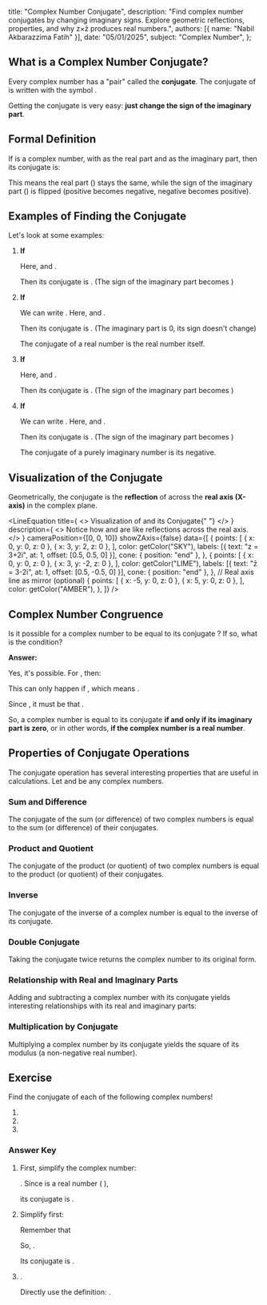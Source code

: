 
  title: "Complex Number Conjugate",
  description: "Find complex number conjugates by changing imaginary signs. Explore geometric reflections, properties, and why z×z̄ produces real numbers.",
  authors: [{ name: "Nabil Akbarazzima Fatih" }],
  date: "05/01/2025",
  subject: "Complex Number",
};

## What is a Complex Number Conjugate?

Every complex number <InlineMath math="z = x + iy" /> has a "pair" called the **conjugate**. The conjugate of <InlineMath math="z" /> is written with the symbol <InlineMath math="\bar{z}" />.

Getting the conjugate is very easy: **just change the sign of the imaginary part**.

## Formal Definition

If <InlineMath math="z = x + iy" /> is a complex number, with <InlineMath math="x" /> as the real part and <InlineMath math="y" /> as the imaginary part, then its conjugate is:

<BlockMath math="\bar{z} = x - iy" />

This means the real part (<InlineMath math="x" />) stays the same, while the sign of the imaginary part (<InlineMath math="y" />) is flipped (positive becomes negative, negative becomes positive).

## Examples of Finding the Conjugate

Let's look at some examples:

1.  **If** <InlineMath math="z = 2 + i" />

    Here, <InlineMath math="x=2" /> and <InlineMath math="y=1" />.

    Then its conjugate is <InlineMath math="\bar{z} = 2 - i" />. (The sign of the imaginary part <InlineMath math="+1" /> becomes <InlineMath math="-1" />)

2.  **If** <InlineMath math="z = 2" />

    We can write <InlineMath math="z = 2 + 0i" />. Here, <InlineMath math="x=2" /> and <InlineMath math="y=0" />.

    Then its conjugate is <InlineMath math="\bar{z} = 2 - 0i = 2" />. (The imaginary part is 0, its sign doesn't change)

    The conjugate of a real number is the real number itself.

3.  **If** <InlineMath math="z = 3 - 2i" />

    Here, <InlineMath math="x=3" /> and <InlineMath math="y=-2" />.

    Then its conjugate is <InlineMath math="\bar{z} = 3 - (-2i) = 3 + 2i" />. (The sign of the imaginary part <InlineMath math="-2" /> becomes <InlineMath math="+2" />)

4.  **If** <InlineMath math="z = 3i" />

    We can write <InlineMath math="z = 0 + 3i" />. Here, <InlineMath math="x=0" /> and <InlineMath math="y=3" />.

    Then its conjugate is <InlineMath math="\bar{z} = 0 - 3i = -3i" />. (The sign of the imaginary part <InlineMath math="+3" /> becomes <InlineMath math="-3" />)

    The conjugate of a purely imaginary number is its negative.

## Visualization of the Conjugate

Geometrically, the conjugate <InlineMath math="\bar{z}" /> is the **reflection** of <InlineMath math="z" /> across the **real axis (X-axis)** in the complex plane.

<LineEquation
  title={
    <>
      Visualization of <InlineMath math="z = 3+2i" /> and its Conjugate{" "}
      <InlineMath math="\bar{z} = 3-2i" />
    </>
  }
  description={
    <>
      Notice how <InlineMath math="z" /> and <InlineMath math="\bar{z}" /> are
      like reflections across the real axis.
    </>
  }
  cameraPosition={[0, 0, 10]}
  showZAxis={false}
  data={[
    {
      points: [
        { x: 0, y: 0, z: 0 },
        { x: 3, y: 2, z: 0 },
      ],
      color: getColor("SKY"),
      labels: [{ text: "z = 3+2i", at: 1, offset: [0.5, 0.5, 0] }],
      cone: { position: "end" },
    },
    {
      points: [
        { x: 0, y: 0, z: 0 },
        { x: 3, y: -2, z: 0 },
      ],
      color: getColor("LIME"),
      labels: [{ text: "z̄ = 3-2i", at: 1, offset: [0.5, -0.5, 0] }],
      cone: { position: "end" },
    },
    // Real axis line as mirror (optional)
    {
      points: [
        { x: -5, y: 0, z: 0 },
        { x: 5, y: 0, z: 0 },
      ],
      color: getColor("AMBER"),
    },
  ]}
/>

## Complex Number Congruence

Is it possible for a complex number <InlineMath math="z=x+iy" /> to be equal to its conjugate <InlineMath math="\bar{z}=x-iy" />? If so, what is the condition?

**Answer:**

Yes, it's possible. For <InlineMath math="z = \bar{z}" />, then:

<BlockMath math="x+iy = x-iy" />

This can only happen if <InlineMath math="iy = -iy" />, which means <InlineMath math="2iy = 0" />.

Since <InlineMath math="i \neq 0" />, it must be that <InlineMath math="y=0" />.

So, a complex number is equal to its conjugate **if and only if its imaginary part is zero**, or in other words, **if the complex number is a real number**.

## Properties of Conjugate Operations

The conjugate operation has several interesting properties that are useful in calculations. Let <InlineMath math="z, z_1," /> and <InlineMath math="z_2" /> be any complex numbers.

### Sum and Difference

The conjugate of the sum (or difference) of two complex numbers is equal to the sum (or difference) of their conjugates.

<div className="flex flex-col gap-4">
  <BlockMath math="\overline{z_1 + z_2} = \bar{z_1} + \bar{z_2}" />
  <BlockMath math="\overline{z_1 - z_2} = \bar{z_1} - \bar{z_2}" />
</div>

### Product and Quotient

The conjugate of the product (or quotient) of two complex numbers is equal to the product (or quotient) of their conjugates.

<div className="flex flex-col gap-4">
  <BlockMath math="\overline{z_1 \times z_2} = \bar{z_1} \times \bar{z_2}" />
  <BlockMath math="\overline{\left( \frac{z_1}{z_2} \right)} = \frac{\bar{z_1}}{\bar{z_2}}, \quad \text{for } z_2 \neq 0" />
</div>

### Inverse

The conjugate of the inverse of a complex number is equal to the inverse of its conjugate.

<BlockMath math="\overline{z^{-1}} = (\bar{z})^{-1}" />

### Double Conjugate

Taking the conjugate twice returns the complex number to its original form.

<BlockMath math="\overline{(\bar{z})} = z" />

### Relationship with Real and Imaginary Parts

Adding and subtracting a complex number with its conjugate yields interesting relationships with its real and imaginary parts:

<div className="flex flex-col gap-4">
  <BlockMath math="z + \bar{z} = 2 \text{Re}(z)" />
  <BlockMath math="z - \bar{z} = 2i \text{Im}(z)" />
</div>

### Multiplication by Conjugate

Multiplying a complex number by its conjugate yields the square of its modulus (a non-negative real number).

<BlockMath math="z \times \bar{z} = (\text{Re}(z))^2 + (\text{Im}(z))^2 = |z|^2" />

## Exercise

Find the conjugate of each of the following complex numbers!

1. <InlineMath math="2+i^2" />
2. <InlineMath math="1+\frac{1}{i}" />
3. <InlineMath math="1+2i" />

### Answer Key

1. First, simplify the complex number:

   <InlineMath math="z = 2+i^2 = 2+(-1) = 1" />. Since <InlineMath math="z=1" /> is
   a real number (<InlineMath math="1+0i" />
   ),

   its conjugate is <InlineMath math="\bar{z} = 1" />.

2. Simplify first:

   Remember that

   <BlockMath math="\frac{1}{i} = \frac{1}{i} \times \frac{-i}{-i} = \frac{-i}{-i^2} = \frac{-i}{-(-1)} = \frac{-i}{1} = -i" />

   So, <InlineMath math="z = 1 + \frac{1}{i} = 1 - i" />.

   Its conjugate is <InlineMath math="\bar{z} = 1 - (-i) = 1 + i" />.

3. <InlineMath math="z = 1+2i" />.

   Directly use the definition: <InlineMath math="\bar{z} = 1 - 2i" />.

